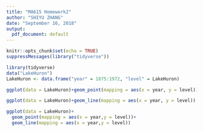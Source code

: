 ```yaml
---
title: "MA615 Homework2"
author: "SHIYU ZHANG"
date: "September 16, 2018"
output:
  pdf_document: default
---
```


```r
knitr::opts_chunk$set(echo = TRUE)
suppressMessages(library("tidyverse"))
```


```r
library(tidyverse)
data("LakeHuron")
LakeHuron <- data.frame("year" = 1875:1972, "level" = LakeHuron)

```


```r

ggplot(data = LakeHuron)+geom_point(mapping = aes(x = year, y = level))

ggplot(data = LakeHuron)+geom_line(mapping = aes(x = year, y = level))

ggplot(data = LakeHuron)+
  geom_point(mapping = aes(x = year,y = level))+
  geom_line(mapping = aes(x = year,y = level))
```




